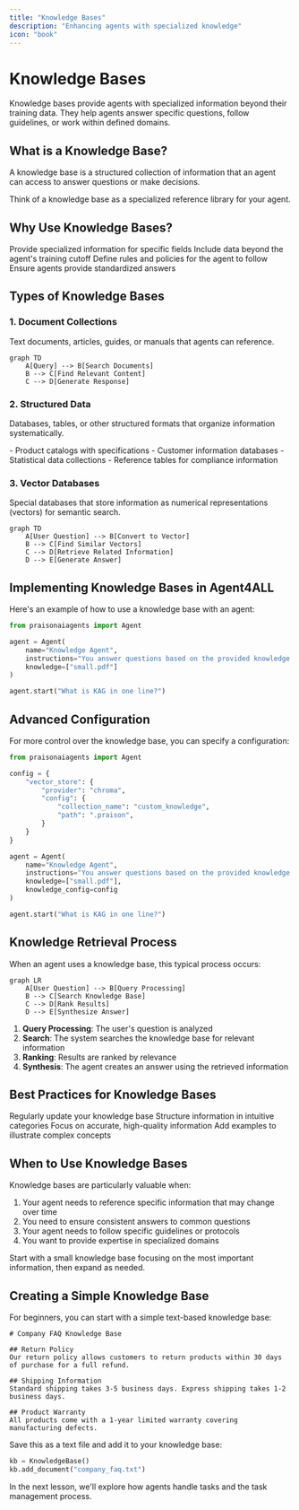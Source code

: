 ```yaml
---
title: "Knowledge Bases"
description: "Enhancing agents with specialized knowledge"
icon: "book"
---
```


# Knowledge Bases

Knowledge bases provide agents with specialized information beyond their training data. They help agents answer specific questions, follow guidelines, or work within defined domains.

## What is a Knowledge Base?

<CardGroup cols={1}>
  <Card title="Definition" icon="database">
    A knowledge base is a structured collection of information that an agent can access to answer questions or make decisions.
  </Card>
</CardGroup>

Think of a knowledge base as a specialized reference library for your agent.

## Why Use Knowledge Bases?

<CardGroup cols={2}>
  <Card title="Domain Expertise" icon="user-graduate">
    Provide specialized information for specific fields
  </Card>
  <Card title="Current Information" icon="clock">
    Include data beyond the agent's training cutoff
  </Card>
  <Card title="Custom Guidelines" icon="list">
    Define rules and policies for the agent to follow
  </Card>
  <Card title="Consistent Responses" icon="equals">
    Ensure agents provide standardized answers
  </Card>
</CardGroup>

## Types of Knowledge Bases

### 1. Document Collections

Text documents, articles, guides, or manuals that agents can reference.

```mermaid
graph TD
    A[Query] --> B[Search Documents]
    B --> C[Find Relevant Content]
    C --> D[Generate Response]
```

### 2. Structured Data

Databases, tables, or other structured formats that organize information systematically.

<CardGroup cols={1}>
  <Card title="Examples" icon="table">
    - Product catalogs with specifications
    - Customer information databases
    - Statistical data collections
    - Reference tables for compliance information
  </Card>
</CardGroup>

### 3. Vector Databases

Special databases that store information as numerical representations (vectors) for semantic search.

```mermaid
graph TD
    A[User Question] --> B[Convert to Vector]
    B --> C[Find Similar Vectors]
    C --> D[Retrieve Related Information]
    D --> E[Generate Answer]
```

## Implementing Knowledge Bases in Agent4ALL

Here's an example of how to use a knowledge base with an agent:

```python
from praisonaiagents import Agent

agent = Agent(
    name="Knowledge Agent",
    instructions="You answer questions based on the provided knowledge.",
    knowledge=["small.pdf"]
)

agent.start("What is KAG in one line?")
```

## Advanced Configuration

For more control over the knowledge base, you can specify a configuration:

```python
from praisonaiagents import Agent

config = {
    "vector_store": {
        "provider": "chroma",
        "config": {
            "collection_name": "custom_knowledge",
            "path": ".praison",
        }
    }
}

agent = Agent(
    name="Knowledge Agent",
    instructions="You answer questions based on the provided knowledge.",
    knowledge=["small.pdf"],
    knowledge_config=config
)

agent.start("What is KAG in one line?")
```

## Knowledge Retrieval Process

When an agent uses a knowledge base, this typical process occurs:

```mermaid
graph LR
    A[User Question] --> B[Query Processing]
    B --> C[Search Knowledge Base]
    C --> D[Rank Results]
    D --> E[Synthesize Answer]
```

1. **Query Processing**: The user's question is analyzed
2. **Search**: The system searches the knowledge base for relevant information
3. **Ranking**: Results are ranked by relevance
4. **Synthesis**: The agent creates an answer using the retrieved information

## Best Practices for Knowledge Bases

<CardGroup cols={2}>
  <Card title="Keep Information Current" icon="arrows-rotate">
    Regularly update your knowledge base
  </Card>
  <Card title="Organize Logically" icon="folder-tree">
    Structure information in intuitive categories
  </Card>
  <Card title="Prioritize Quality" icon="star">
    Focus on accurate, high-quality information
  </Card>
  <Card title="Include Examples" icon="list">
    Add examples to illustrate complex concepts
  </Card>
</CardGroup>

## When to Use Knowledge Bases

Knowledge bases are particularly valuable when:

1. Your agent needs to reference specific information that may change over time
2. You need to ensure consistent answers to common questions
3. Your agent needs to follow specific guidelines or protocols
4. You want to provide expertise in specialized domains

<Tip>
Start with a small knowledge base focusing on the most important information, then expand as needed.
</Tip>

## Creating a Simple Knowledge Base

For beginners, you can start with a simple text-based knowledge base:

```
# Company FAQ Knowledge Base

## Return Policy
Our return policy allows customers to return products within 30 days of purchase for a full refund.

## Shipping Information
Standard shipping takes 3-5 business days. Express shipping takes 1-2 business days.

## Product Warranty
All products come with a 1-year limited warranty covering manufacturing defects.
```

Save this as a text file and add it to your knowledge base:

```python
kb = KnowledgeBase()
kb.add_document("company_faq.txt")
```

In the next lesson, we'll explore how agents handle tasks and the task management process.
